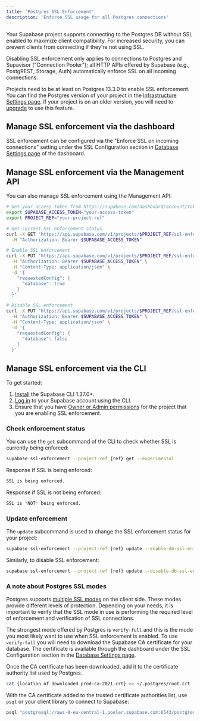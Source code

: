 ```yaml
---
title: 'Postgres SSL Enforcement'
description: 'Enforce SSL usage for all Postgres connections'
---
```


Your Supabase project supports connecting to the Postgres DB without SSL enabled to maximize client compatibility. For increased security, you can prevent clients from connecting if they're not using SSL.

Disabling SSL enforcement only applies to connections to Postgres and Supavisor ("Connection Pooler"); all HTTP APIs offered by Supabase (e.g., PostgREST, Storage, Auth) automatically enforce SSL on all incoming connections.

<Admonition type="note">

Projects need to be at least on Postgres 13.3.0 to enable SSL enforcement. You can find the Postgres version of your project in the [Infrastructure Settings page](/dashboard/project/_/settings/infrastructure). If your project is on an older version, you will need to [upgrade](/docs/guides/platform/migrating-and-upgrading-projects#upgrade-your-project) to use this feature.

</Admonition>

## Manage SSL enforcement via the dashboard

SSL enforcement can be configured via the "Enforce SSL on incoming connections" setting under the SSL Configuration section in [Database Settings page](/dashboard/project/_/database/settings) of the dashboard.

## Manage SSL enforcement via the Management API

You can also manage SSL enforcement using the Management API:

```bash
# Get your access token from https://supabase.com/dashboard/account/tokens
export SUPABASE_ACCESS_TOKEN="your-access-token"
export PROJECT_REF="your-project-ref"

# Get current SSL enforcement status
curl -X GET "https://api.supabase.com/v1/projects/$PROJECT_REF/ssl-enforcement" \
  -H "Authorization: Bearer $SUPABASE_ACCESS_TOKEN"

# Enable SSL enforcement
curl -X PUT "https://api.supabase.com/v1/projects/$PROJECT_REF/ssl-enforcement" \
  -H "Authorization: Bearer $SUPABASE_ACCESS_TOKEN" \
  -H "Content-Type: application/json" \
  -d '{
    "requestedConfig": {
      "database": true
    }
  }'

# Disable SSL enforcement
curl -X PUT "https://api.supabase.com/v1/projects/$PROJECT_REF/ssl-enforcement" \
  -H "Authorization: Bearer $SUPABASE_ACCESS_TOKEN" \
  -H "Content-Type: application/json" \
  -d '{
    "requestedConfig": {
      "database": false
    }
  }'
```

## Manage SSL enforcement via the CLI

To get started:

1. [Install](/docs/guides/cli) the Supabase CLI 1.37.0+.
1. [Log in](/docs/guides/getting-started/local-development#log-in-to-the-supabase-cli) to your Supabase account using the CLI.
1. Ensure that you have [Owner or Admin permissions](/docs/guides/platform/access-control#manage-team-members) for the project that you are enabling SSL enforcement.

### Check enforcement status

You can use the `get` subcommand of the CLI to check whether SSL is currently being enforced:

```bash
supabase ssl-enforcement --project-ref {ref} get --experimental
```

Response if SSL is being enforced:

```bash
SSL is being enforced.
```

Response if SSL is not being enforced:

```bash
SSL is *NOT* being enforced.
```

### Update enforcement

The `update` subcommand is used to change the SSL enforcement status for your project:

```bash
supabase ssl-enforcement --project-ref {ref} update --enable-db-ssl-enforcement --experimental
```

Similarly, to disable SSL enforcement:

```bash
supabase ssl-enforcement --project-ref {ref} update --disable-db-ssl-enforcement --experimental
```

### A note about Postgres SSL modes

Postgres supports [multiple SSL modes](https://www.postgresql.org/docs/current/libpq-ssl.html#LIBPQ-SSL-PROTECTION) on the client side. These modes provide different levels of protection. Depending on your needs, it is important to verify that the SSL mode in use is performing the required level of enforcement and verification of SSL connections.

The strongest mode offered by Postgres is `verify-full` and this is the mode you most likely want to use when SSL enforcement is enabled. To use `verify-full` you will need to download the Supabase CA certificate for your database. The certificate is available through the dashboard under the SSL Configuration section in the [Database Settings page](/dashboard/project/_/database/settings).

Once the CA certificate has been downloaded, add it to the certificate authority list used by Postgres.

```bash
cat {location of downloaded prod-ca-2021.crt} >> ~/.postgres/root.crt
```

With the CA certificate added to the trusted certificate authorities list, use `psql` or your client library to connect to Supabase:

```bash
psql "postgresql://aws-0-eu-central-1.pooler.supabase.com:6543/postgres?sslmode=verify-full" -U postgres.<user>
```
